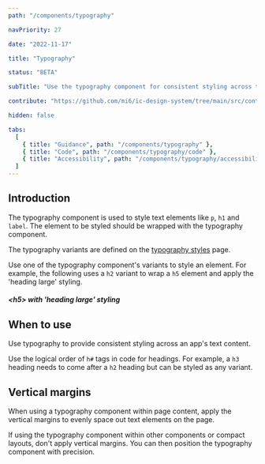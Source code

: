 ```yaml
---
path: "/components/typography"

navPriority: 27

date: "2022-11-17"

title: "Typography"

status: "BETA"

subTitle: "Use the typography component for consistent styling across typographical elements."

contribute: "https://github.com/mi6/ic-design-system/tree/main/src/content/structured/components/typography"

hidden: false

tabs:
  [
    { title: "Guidance", path: "/components/typography" },
    { title: "Code", path: "/components/typography/code" },
    { title: "Accessibility", path: "/components/typography/accessibility" },
  ]
---
```



## Introduction

The typography component is used to style text elements like `p`, `h1` and `label`. The element to be styled should be wrapped with the typography component.

The typography variants are defined on the [typography styles](/styles/typography) page.

Use one of the typography component's variants to style an element. For example, the following uses a `h2` variant to wrap a `h5` element and apply the 'heading large' styling.

<ComponentPreview>
  <IcTypography variant="h2">
    <h5>&lt;h5&gt; with 'heading large' styling</h5>
  </IcTypography>
</ComponentPreview>

## When to use

Use typography to provide consistent styling across an app's text content.

Use the logical order of `h#` tags in code for headings. For example, a `h3` heading needs to come after a `h2` heading but can be styled as any variant.

## Vertical margins

When using a typography component within page content, apply the vertical margins to evenly space out text elements on the page.

If using the typography component within other components or compact layouts, don't apply vertical margins. You can then position the typography component with precision.
